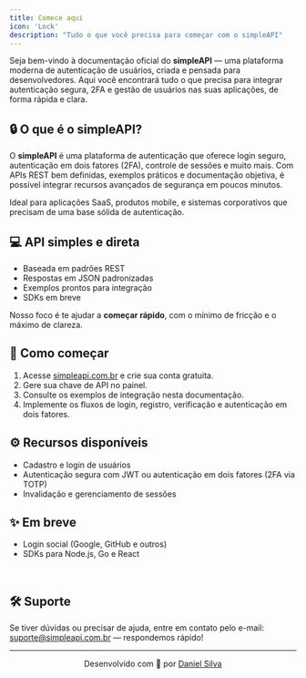 ```yaml
---
title: Comece aqui
icon: 'Lock'
description: "Tudo o que você precisa para começar com o simpleAPI"
---
```


Seja bem-vindo à documentação oficial do **simpleAPI** — uma plataforma moderna de autenticação de usuários, criada e pensada para desenvolvedores. Aqui você encontrará tudo o que precisa para integrar autenticação segura, 2FA e gestão de usuários nas suas aplicações, de forma rápida e clara.

## 🔒 O que é o simpleAPI?

O **simpleAPI** é uma plataforma de autenticação que oferece login seguro, autenticação em dois fatores (2FA), controle de sessões e muito mais. Com APIs REST bem definidas, exemplos práticos e documentação objetiva, é possível integrar recursos avançados de segurança em poucos minutos.

Ideal para aplicações SaaS, produtos mobile, e sistemas corporativos que precisam de uma base sólida de autenticação.

## 💻 API simples e direta

- Baseada em padrões REST
- Respostas em JSON padronizadas
- Exemplos prontos para integração
- SDKs em breve

Nosso foco é te ajudar a **começar rápido**, com o mínimo de fricção e o máximo de clareza.

## 🚀 Como começar

1. Acesse [simpleapi.com.br](https://www.simpleapi.com.br) e crie sua conta gratuita.
2. Gere sua chave de API no painel.
3. Consulte os exemplos de integração nesta documentação.
4. Implemente os fluxos de login, registro, verificação e autenticação em dois fatores.

## ⚙️ Recursos disponíveis

- Cadastro e login de usuários
- Autenticação segura com JWT ou autenticação em dois fatores (2FA via TOTP)
- Invalidação e gerenciamento de sessões

## ✨ Em breve

- Login social (Google, GitHub e outros)
- SDKs para Node.js, Go e React

<br />

## 🛠️ Suporte

Se tiver dúvidas ou precisar de ajuda, entre em contato pelo e-mail: [suporte@simpleapi.com.br](mailto:suporte@simpleapi.com.br) — respondemos rápido!

---

<p align="center">
  Desenvolvido com 💙 por <a href="https://www.linkedin.com/in/daniel-silva-1a3209196/">Daniel Silva</a>
</p>
